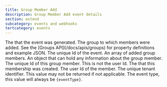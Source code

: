 ```yaml
---
title: Group Member Add
description: Group Member Add event details
section: extend
subcategory: events and webhooks
tertcategory: events
---
```



<Event name="Group Member Add"
       eventType={eventType}
       version="1.38.0"
       description="This event is generated when one or more users are added to a group. The JSON includes the Group and an array of added members."
       scope="tenant"
       transactional="true" />

<EventBody eventType={eventType}
           jsonFile="group-member-add.json">

  <APIField slot="leading-fields" name="event.createInstant" type="Long">
    The <ReferenceLink file="data-types#instants" label="instant" /> that the event was generated.
  </APIField>
  
  <APIField slot="leading-fields" name="event.group" type="Object">
    The group to which members were added. See the [Groups API](/docs/apis/groups) for property definitions and example JSON.
  </APIField>
    
  <APIField slot="leading-fields" name="event.id" type="UUID">
    The unique Id of the event.
  </APIField>

  <APIField slot="leading-fields" name="event.members" type="Array">
    An array of added group members.
  </APIField>
  
  <APIField slot="trailing-fields" name="event.members[x].data" type="Object">
    An object that can hold any information about the group member.
  </APIField>
  
  <APIField slot="trailing-fields" name="event.members[x].id" type="UUID">
    The unique Id of this group member. This is not the user Id.
  </APIField>
  
  <APIField slot="trailing-fields" name="event.members[x].insertInstant" type="Long">
    The <ReferenceLink file="data-types#instants" label="instant" /> that this membership was created.
  </APIField>
  
  <APIField slot="trailing-fields" name="event.members[x].userId" type="UUID">
    The user Id of the member.
  </APIField>
  
  <APIField slot="trailing-fields" name="event.tenantId" type="UUID">
    The unique tenant identifier. This value may not be returned if not applicable.
  </APIField>
    
  <APIField slot="trailing-fields" name="event.type" type="String">
    The event type, this value will always be <code>{eventType}</code>.
  </APIField>

</EventBody>
